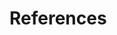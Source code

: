 # References {#sec:references}

<!--This manually sets the header for this unnumbered chapter.-->
\markboth{References}{References}

\noindent
\vspace{-2em}
\setlength{\parindent}{-0.2in}
\setlength{\leftskip}{0.2in}
\setlength{\parskip}{8pt}
